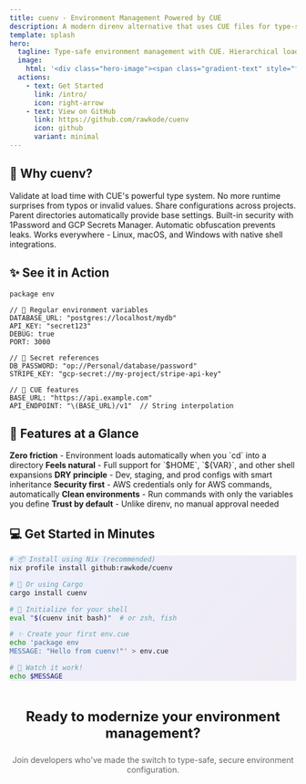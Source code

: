 ```yaml
---
title: cuenv - Environment Management Powered by CUE
description: A modern direnv alternative that uses CUE files for type-safe environment configuration
template: splash
hero:
  tagline: Type-safe environment management with CUE. Hierarchical loading, secret management, and cross-platform support.
  image:
    html: '<div class="hero-image"><span class="gradient-text" style="font-size: 4rem; font-weight: bold;">cuenv</span></div>'
  actions:
    - text: Get Started
      link: /intro/
      icon: right-arrow
    - text: View on GitHub
      link: https://github.com/rawkode/cuenv
      icon: github
      variant: minimal
---
```



## 🚀 Why cuenv?

<div class="animate-fade-in">
<CardGrid stagger>
	<Card title="Type-Safe Configuration" icon="seti:config">
		<span class="gradient-text">Validate at load time</span> with CUE's powerful type system. No more runtime surprises from typos or invalid values.
	</Card>
	<Card title="Hierarchical Loading" icon="seti:folder">
		<span class="gradient-text">Share configurations</span> across projects. Parent directories automatically provide base settings.
	</Card>
	<Card title="Secret Management" icon="seti:lock">
		<span class="gradient-text">Built-in security</span> with 1Password and GCP Secrets Manager. Automatic obfuscation prevents leaks.
	</Card>
	<Card title="Cross-Platform" icon="seti:code">
		<span class="gradient-text">Works everywhere</span> - Linux, macOS, and Windows with native shell integrations.
	</Card>
</CardGrid>
</div>

## ✨ See it in Action

<div class="feature-card">

```cue
package env

// 🔧 Regular environment variables
DATABASE_URL: "postgres://localhost/mydb"
API_KEY: "secret123"
DEBUG: true
PORT: 3000

// 🔐 Secret references
DB_PASSWORD: "op://Personal/database/password"
STRIPE_KEY: "gcp-secret://my-project/stripe-api-key"

// 🎯 CUE features
BASE_URL: "https://api.example.com"
API_ENDPOINT: "\(BASE_URL)/v1"  // String interpolation
```

</div>

## 🎯 Features at a Glance

<CardGrid>
	<Card title="Auto-loading" icon="rocket">
		<strong>Zero friction</strong> - Environment loads automatically when you `cd` into a directory
	</Card>
	<Card title="Shell Expansion" icon="terminal">
		<strong>Feels natural</strong> - Full support for `$HOME`, `${VAR}`, and other shell expansions
	</Card>
	<Card title="Environment Inheritance" icon="puzzle">
		<strong>DRY principle</strong> - Dev, staging, and prod configs with smart inheritance
	</Card>
	<Card title="Capability Filtering" icon="setting">
		<strong>Security first</strong> - AWS credentials only for AWS commands, automatically
	</Card>
	<Card title="Hermetic Execution" icon="document">
		<strong>Clean environments</strong> - Run commands with only the variables you define
	</Card>
	<Card title="No Allow Required" icon="check">
		<strong>Trust by default</strong> - Unlike direnv, no manual approval needed
	</Card>
</CardGrid>

## 💻 Get Started in Minutes

<div class="feature-card" style="background: linear-gradient(135deg, rgba(102,126,234,0.1) 0%, rgba(118,75,162,0.1) 100%);">

```bash
# 📦 Install using Nix (recommended)
nix profile install github:rawkode/cuenv

# 🦀 Or using Cargo
cargo install cuenv

# 🐚 Initialize for your shell
eval "$(cuenv init bash)"  # or zsh, fish

# ✨ Create your first env.cue
echo 'package env
MESSAGE: "Hello from cuenv!"' > env.cue

# 🎉 Watch it work!
echo $MESSAGE
```

</div>

<div style="text-align: center; margin-top: 3rem;">
  <h3 class="gradient-text" style="font-size: 1.5rem;">Ready to modernize your environment management?</h3>
  <p style="color: #666; margin-top: 1rem;">Join developers who've made the switch to type-safe, secure environment configuration.</p>
</div>
